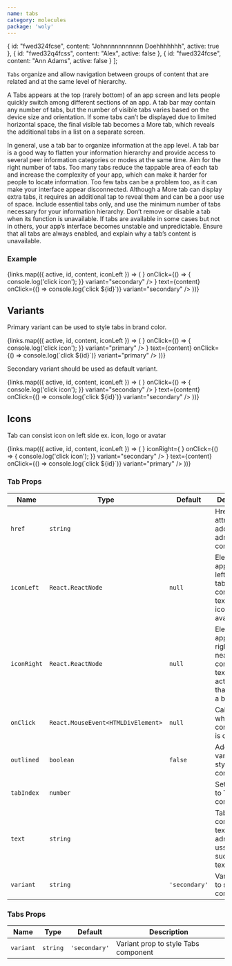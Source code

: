 ```yaml
---
name: tabs
category: molecules
package: 'woly'
---
```



  {
    id: "fwed324fcse",
    content: "Johnnnnnnnnnnn Doehhhhhhh",
    active: true
  },
  {
    id: "fwed32q4fcss",
    content: "Alex",
    active: false
  },
   {
    id: "fwed324fcse",
    content: "Ann Adams",
    active: false
  }
];

`Tabs` organize and allow navigation between groups of content that are related and at the same level of hierarchy.

A Tabs appears at the top (rarely bottom) of an app screen and lets people quickly switch among different sections of an app.
A tab bar may contain any number of tabs, but the number of visible tabs varies based on the device size and orientation.
If some tabs can’t be displayed due to limited horizontal space, the final visible tab becomes a More tab, which reveals the additional tabs in a list on a separate screen.

In general, use a tab bar to organize information at the app level. A tab bar is a good way to flatten your information hierarchy and provide access to several peer information categories or modes at the same time.
Aim for the right number of tabs. Too many tabs reduce the tappable area of each tab and increase the complexity of your app, which can make it harder for people to locate information. Too few tabs can be a problem too,
as it can make your interface appear disconnected. Although a More tab can display extra tabs, it requires an additional tap to reveal them and can be a poor use of space. Include essential tabs only, and use the minimum number of tabs necessary for your information hierarchy.
Don’t remove or disable a tab when its function is unavailable. If tabs are available in some cases but not in others, your app’s interface becomes unstable and unpredictable.
Ensure that all tabs are always enabled, and explain why a tab’s content is unavailable.

### Example

<Playground>
  <block.L style={{ width: '1200px' }}>
    <Tabs variant="secondary">
      {links.map(({ active, id, content, iconLeft }) => (
        <Tab
          active={active}
          key={id}
          href={`#${id}`}
          iconLeft={iconLeft}
          iconRight={
            <ButtonIcon
              icon={<IconClose />}
              onClick={() => {
                console.log('click icon');
              }}
              variant="secondary"
            />
          }
          text={content}
          onClick={() => console.log(`click ${id}`)}
          variant="secondary"
        />
      ))}
    </Tabs>
  </block.L>
</Playground>

## Variants

Primary variant can be used to style tabs in brand color.

<Playground>
  <block.L style={{ width: '1200px' }}>
    <Tabs variant="primary">
      {links.map(({ active, id, content, iconLeft }) => (
        <Tab
          active={active}
          key={id}
          href={`#${id}`}
          iconLeft={iconLeft}
          iconRight={
            <ButtonIcon
              icon={<IconClose />}
              onClick={() => {
                console.log('click icon');
              }}
              variant="primary"
            />
          }
          text={content}
          onClick={() => console.log(`click ${id}`)}
          variant="primary"
        />
      ))}
    </Tabs>
  </block.L>
</Playground>

Secondary variant should be used as default variant.

<Playground>
  <block.L style={{ width: '1200px' }}>
    <Tabs variant="secondary">
      {links.map(({ active, id, content, iconLeft }) => (
        <Tab
          active={active}
          key={id}
          href={`#${id}`}
          iconLeft={iconLeft}
          iconRight={
            <ButtonIcon
              icon={<IconClose />}
              onClick={() => {
                console.log('click icon');
              }}
              variant="secondary"
            />
          }
          text={content}
          onClick={() => console.log(`click ${id}`)}
          variant="secondary"
        />
      ))}
    </Tabs>
  </block.L>
</Playground>

## Icons

Tab can consist icon on left side ex. icon, logo or avatar

<Playground>
  <block.L style={{ width: '1200px' }}>
    <Tabs variant="secondary">
      {links.map(({ active, id, content, iconLeft }) => (
        <Tab
          active={active}
          key={id}
          href={`#${id}`}
          iconLeft={<IconPlus />}
          iconRight={
            <ButtonIcon
              icon={<IconClose />}
              onClick={() => {
                console.log('click icon');
              }}
              variant="secondary"
            />
          }
          text={content}
          onClick={() => console.log(`click ${id}`)}
          variant="primary"
        />
      ))}
    </Tabs>
  </block.L>
</Playground>

### Tab Props

| Name        | Type                               | Default       | Description                                                                                         |
| ----------- | ---------------------------------- | ------------- | --------------------------------------------------------------------------------------------------- |
| `href`      | `string`                           |               | Href - attribute that adds url adress to tab component                                              |
| `iconLeft`  | `React.ReactNode`                  | `null`        | Element appears on left side near tab component`s text (ex.: icon or avatar)                        |
| `iconRight` | `React.ReactNode`                  | `null`        | Element appears on right side near tab component`s text (ex.: action block, that consists a button) |
| `onClick`   | `React.MouseEvent<HTMLDivElement>` | `null`        | Callback when tab component is clicked                                                              |
| `outlined`  | `boolean`                          | `false`       | Add outline variant to style Tab component                                                          |
| `tabIndex`  | `number`                           |               | Set tabIndex to Tab component                                                                       |
| `text`      | `string`                           |               | Tab component`s text (ex.: url adress as ussual, in such cases text)                                |
| `variant`   | `string`                           | `'secondary'` | Variant prop to style Tab component                                                                 |

### Tabs Props

| Name      | Type     | Default       | Description                          |
| --------- | -------- | ------------- | ------------------------------------ |
| `variant` | `string` | `'secondary'` | Variant prop to style Tabs component |
